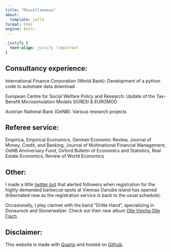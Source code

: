 ```yaml
---
title: "Miscellaneous"
about:
  template: jolla
format: html
engine: knitr
---
```


```css
.justify {
  text-align: justify !important
}
```

## Consultancy experience:

::: justify
International Finance Corporation (World Bank): Development of a python code to automate data download

European Centre for Social Welfare Policy and Research: Update of the Tax-Benefit Microsimulation Models SORESI & EUROMOD

Austrian National Bank (OeNB): Various research projects
:::

## Referee service:

::: justify
Empirica, Empirical Economics, German Economic Review, Journal of Money, Credit, and Banking, Journal of Multinational Financial Management, OeNB Anniversary Fund, Oxford Bulletin of Economics and Statistics, Real Estate Economics, Review of World Economics
:::

## Other:

::: justify
I made a little <a href="https://twitter.com/grillplatzwien">twitter bot</a> that alerted followers when registration for the highly demanded barbecue spots at Viennas Danube island has opened (hibernated now as the registration service is back to the usual schedule).
:::

::: justify
Occasionally, I play clarinet with the band "Dritte Hand", specializing in Donaurock and Stonerwalzer. Check out their new album <a href="https://open.spotify.com/album/36vuPMDywVFsP6hKR68JJv?si=KYg2J_mASq-l-acPI5IJ8w">Olle Viecha Olle Fisch</a>.
:::

## Disclaimer:

::: justify
This website is made with <a href="https://quarto.org/">Quarto</a> and hosted on <a href="https://github.com/PhilippPoyntner/website">Github</a>.

<body>

::: {#result}
:::

```{=html}
<script>
      var date = document.lastModified;
      date=date.slice(0, -9); 
      document.getElementById("result").innerHTML = "The website was last updated on: " + date;
   </script>
```
</body>
:::
